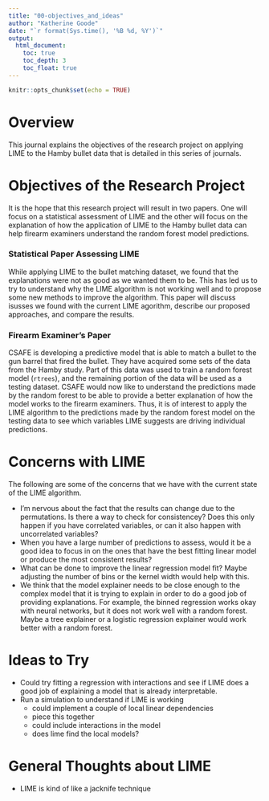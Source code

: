 ```yaml
---
title: "00-objectives_and_ideas"
author: "Katherine Goode"
date: "`r format(Sys.time(), '%B %d, %Y')`"
output:
  html_document:
    toc: true
    toc_depth: 3
    toc_float: true
---
```


```r
knitr::opts_chunk$set(echo = TRUE)
```

# Overview

This journal explains the objectives of the research project on applying LIME to the Hamby bullet data that is detailed in this series of journals. 

# Objectives of the Research Project

It is the hope that this research project will result in two papers. One will focus on a statistical assessment of LIME and the other will focus on the explanation of how the application of LIME to the Hamby bullet data can help firearm examiners understand the random forest model predictions.

### Statistical Paper Assessing LIME

While applying LIME to the bullet matching dataset, we found that the explanations were not as good as we wanted them to be. This has led us to try to understand why the LIME algorithm is not working well and to propose some new methods to improve the algorithm. This paper will discuss isusses we found with the current LIME agorithm, describe our proposed approaches, and compare the results.

### Firearm Examiner's Paper

CSAFE is developing a predictive model that is able to match a bullet to the gun barrel that fired the bullet. They have acquired some sets of the data from the Hamby study. Part of this data was used to train a random forest model (`rtrees`), and the remaining portion of the data will be used as a testing dataset. CSAFE would now like to understand the predictions made by the random forest to be able to provide a better explanation of how the model works to the firearm examiners. Thus, it is of interest to apply the LIME algorithm to the predictions made by the random forest model on the testing data to see which variables LIME suggests are driving individual predictions.

# Concerns with LIME

The following are some of the concerns that we have with the current state of the LIME algorithm.

- I'm nervous about the fact that the results can change due to the permutations. Is there a way to check for consistencey? Does this only happen if you have correlated variables, or can it also happen with uncorrelated variables?
- When you have a large number of predictions to assess, would it be a good idea to focus in on the ones that have the best fitting linear model or produce the most consistent results?
- What can be done to improve the linear regression model fit? Maybe adjusting the number of bins or the kernel width would help with this.
- We think that the model explainer needs to be close enough to the complex model that it is trying to explain in order to do a good job of providing explanations. For example, the binned regression works okay with neural networks, but it does not work well with a random forest. Maybe a tree explainer or a logistic regression explainer would work better with a random forest.

# Ideas to Try

- Could try fitting a regression with interactions and see if LIME does a good job of explaining a model that is already interpretable.
- Run a simulation to understand if LIME is working
    - could implement a couple of local linear dependencies
    - piece this together
    - could include interactions in the model
    - does lime find the local models?

# General Thoughts about LIME

- LIME is kind of like a jacknife technique
